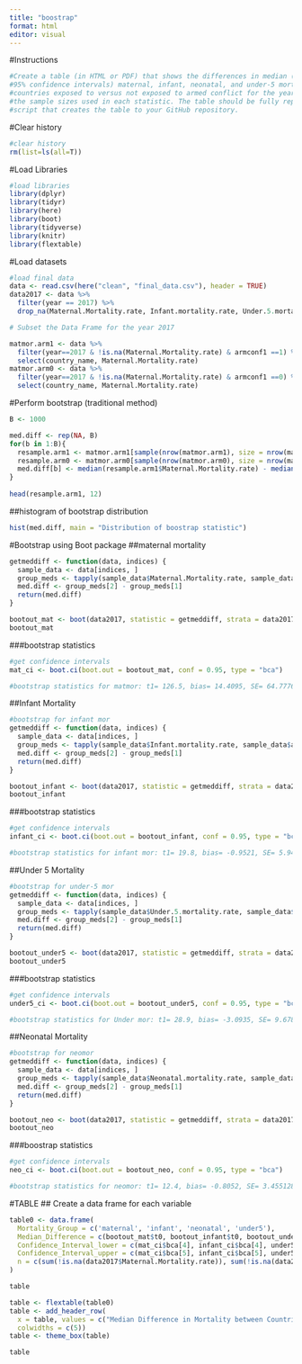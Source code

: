 ```yaml
---
title: "boostrap"
format: html
editor: visual
---
```


#Instructions

```r
#Create a table (in HTML or PDF) that shows the differences in median (with the BCa bootstrap 
#95% confidence intervals) maternal, infant, neonatal, and under-5 mortality between the
#countries exposed to versus not exposed to armed conflict for the year 2017. Be specific about
#the sample sizes used in each statistic. The table should be fully reproducible. Push the
#script that creates the table to your GitHub repository.
```

#Clear history

```r
#clear history
rm(list=ls(all=T)) 
```

#Load Libraries

```r
#load libraries
library(dplyr)
library(tidyr)
library(here)
library(boot)
library(tidyverse)
library(knitr)
library(flextable)
```

#Load datasets

```r
#load final data
data <- read.csv(here("clean", "final_data.csv"), header = TRUE)
data2017 <- data %>%
  filter(year == 2017) %>%
  drop_na(Maternal.Mortality.rate, Infant.mortality.rate, Under.5.mortality.rate, Neonatal.mortality.rate)

# Subset the Data Frame for the year 2017

matmor.arm1 <- data %>%
  filter(year==2017 & !is.na(Maternal.Mortality.rate) & armconf1 ==1) %>%
  select(country_name, Maternal.Mortality.rate)
matmor.arm0 <- data %>%
  filter(year==2017 & !is.na(Maternal.Mortality.rate) & armconf1 ==0) %>%
  select(country_name, Maternal.Mortality.rate)
```

#Perform bootstrap (traditional method)

```r
B <- 1000

med.diff <- rep(NA, B)
for(b in 1:B){
  resample.arm1 <- matmor.arm1[sample(nrow(matmor.arm1), size = nrow(matmor.arm1), replace = TRUE),]
  resample.arm0 <- matmor.arm0[sample(nrow(matmor.arm0), size = nrow(matmor.arm0), replace = TRUE),]
  med.diff[b] <- median(resample.arm1$Maternal.Mortality.rate) - median(resample.arm0$Maternal.Mortality.rate)
}
  
head(resample.arm1, 12)
```

##histogram of bootstrap distribution

```r
hist(med.diff, main = "Distribution of boostrap statistic")
```

#Bootstrap using Boot package ##maternal mortality

```r
getmeddiff <- function(data, indices) {
  sample_data <- data[indices, ]
  group_meds <- tapply(sample_data$Maternal.Mortality.rate, sample_data$armconf1, FUN = median)
  med.diff <- group_meds[2] - group_meds[1]
  return(med.diff)
}

bootout_mat <- boot(data2017, statistic = getmeddiff, strata = data2017$armconf1, R=1000)
bootout_mat
```

###bootstrap statistics

```r
#get confidence intervals
mat_ci <- boot.ci(boot.out = bootout_mat, conf = 0.95, type = "bca")

#bootstrap statistics for matmor: t1= 126.5, bias= 14.4095, SE= 64.77766, CI= 43.8, 290.3)
```

##Infant Mortality

```r
#bootstrap for infant mor
getmeddiff <- function(data, indices) {
  sample_data <- data[indices, ]
  group_meds <- tapply(sample_data$Infant.mortality.rate, sample_data$armconf1, FUN = median)
  med.diff <- group_meds[2] - group_meds[1]
  return(med.diff)
}

bootout_infant <- boot(data2017, statistic = getmeddiff, strata = data2017$armconf1, R=1000)
bootout_infant
```

###bootstrap statistics

```r
#get confidence intervals
infant_ci <- boot.ci(boot.out = bootout_infant, conf = 0.95, type = "bca")

#bootstrap statistics for infant mor: t1= 19.8, bias= -0.9521, SE= 5.943379, CI= 6.60, 29.16)
```

##Under 5 Mortality

```r
#bootstrap for under-5 mor
getmeddiff <- function(data, indices) {
  sample_data <- data[indices, ]
  group_meds <- tapply(sample_data$Under.5.mortality.rate, sample_data$armconf1, FUN = median)
  med.diff <- group_meds[2] - group_meds[1]
  return(med.diff)
}

bootout_under5 <- boot(data2017, statistic = getmeddiff, strata = data2017$armconf1, R=1000)
bootout_under5
```

###bootstrap statistics

```r
#get confidence intervals
under5_ci <- boot.ci(boot.out = bootout_under5, conf = 0.95, type = "bca")

#bootstrap statistics for Under mor: t1= 28.9, bias= -3.0935, SE= 9.678971, CI= 8.97, 45.68)
```

##Neonatal Mortality

```r
#bootstrap for neomor
getmeddiff <- function(data, indices) {
  sample_data <- data[indices, ]
  group_meds <- tapply(sample_data$Neonatal.mortality.rate, sample_data$armconf1, FUN = median)
  med.diff <- group_meds[2] - group_meds[1]
  return(med.diff)
}

bootout_neo <- boot(data2017, statistic = getmeddiff, strata = data2017$armconf1, R=1000)
bootout_neo
```

###boostrap statistics

```r
#get confidence intervals
neo_ci <- boot.ci(boot.out = bootout_neo, conf = 0.95, type = "bca")

#bootstrap statistics for neomor: t1= 12.4, bias= -0.8052, SE= 3.455128, CI= 5.4, 20.1)
```

#TABLE \## Create a data frame for each variable

```r
table0 <- data.frame(
  Mortality_Group = c('maternal', 'infant', 'neonatal', 'under5'),
  Median_Difference = c(bootout_mat$t0, bootout_infant$t0, bootout_under5$t0, bootout_neo$t0),
  Confidence_Interval_lower = c(mat_ci$bca[4], infant_ci$bca[4], under5_ci$bca[4], neo_ci$bca[4]),
  Confidence_Interval_upper = c(mat_ci$bca[5], infant_ci$bca[5], under5_ci$bca[5], neo_ci$bca[5]),
  n = c(sum(!is.na(data2017$Maternal.Mortality.rate)), sum(!is.na(data2017$Neonatal.mortality.rate)), sum(!is.na(data2017$Under.5.mortality.rate)), sum(!is.na(data2017$Infant.mortality.rate)))
)

table
```

```r
table <- flextable(table0)
table <- add_header_row(
  x = table, values = c("Median Difference in Mortality between Countries exposed to vs not exposed to Armed Conflict in 2017"),
  colwidths = c(5))
table <- theme_box(table)

table
```
